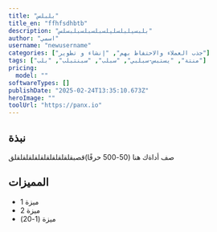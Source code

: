 ```yaml
---
title: "بلبلس"
title_en: "ffhfsdhbtb"
description: "بلبسيلبلسليلسبلسبلسبلبسلس"
author: "اسمي"
username: "newusername"
categories: ["جذب العملاء والاحتفاظ بهم", "إنشاء و تطوير"]
tags: ["منتة", "يستبس-سبلبي", "سبلب", "سبنتبلب", "بلب"]
pricing:
  model: ""
softwareTypes: []
publishDate: "2025-02-24T13:35:10.673Z"
heroImage: ""
toolUrl: "https://panx.io"
---
```

## نبذة
صف أداةك هنا (50-500 حرفًا)قصبقلقلقلقلقلقلقلقلقلقلق
    
## المميزات
- ميزة 1
- ميزة 2
- ميزة (1-20)